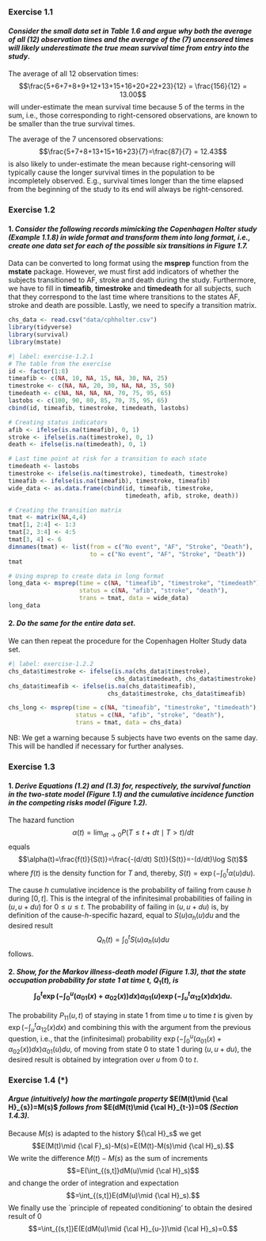 ### Exercise 1.1 {.unnumbered}

#### *Consider the small data set in Table 1.6 and argue why both the average of all (12) observation times and the average of the (7) uncensored times will likely underestimate the true mean survival time from entry into the study*. {.unnumbered}

The average of all 12 observation times: $$\frac{5+6+7+8+9+12+13+15+16+20+22+23}{12} = \frac{156}{12} = 13.00$$ will under-estimate the mean survival time because 5 of the terms in the sum, i.e., those corresponding to right-censored observations, are known to be smaller than the true survival times.

The average of the 7 uncensored observations: $$\frac{5+7+8+13+15+16+23}{7}=\frac{87}{7} = 12.43$$ is also likely to under-estimate the mean because right-censoring will typically cause the longer survival times in the population to be incompletely observed. E.g., survival times longer than the time elapsed from the beginning of the study to its end will always be right-censored.

### Exercise 1.2 {.unnumbered}

#### 1. *Consider the following records mimicking the Copenhagen Holter study (Example 1.1.8) in wide format and transform them into long format, i.e., create one data set for each of the possible six transitions in Figure 1.7.* {.unnumbered}

Data can be converted to long format using the **msprep** function from the **mstate** package. However, we must first add indicators of whether the subjects transitioned to AF, stroke and death during the study. Furthermore, we have to fill in **timeafib**, **timestroke** and **timedeath** for all subjects, such that they correspond to the last time where transitions to the states AF, stroke and death are possible. Lastly, we need to specify a transition matrix.

```r
chs_data <- read.csv("data/cphholter.csv")
library(tidyverse)
library(survival)
library(mstate)
```

```r
#| label: exercise-1.2.1
# The table from the exercise
id <- factor(1:8)
timeafib <- c(NA, 10, NA, 15, NA, 30, NA, 25)
timestroke <- c(NA, NA, 20, 30, NA, NA, 35, 50)
timedeath <- c(NA, NA, NA, NA, 70, 75, 95, 65)
lastobs <- c(100, 90, 80, 85, 70, 75, 95, 65)
cbind(id, timeafib, timestroke, timedeath, lastobs)

# Creating status indicators
afib <- ifelse(is.na(timeafib), 0, 1)
stroke <- ifelse(is.na(timestroke), 0, 1)
death <- ifelse(is.na(timedeath), 0, 1)

# Last time point at risk for a transition to each state
timedeath <- lastobs
timestroke <- ifelse(is.na(timestroke), timedeath, timestroke)
timeafib <- ifelse(is.na(timeafib), timestroke, timeafib)
wide_data <- as.data.frame(cbind(id, timeafib, timestroke, 
                                 timedeath, afib, stroke, death))

# Creating the transition matrix
tmat <- matrix(NA,4,4)
tmat[1, 2:4] <- 1:3
tmat[2, 3:4] <- 4:5
tmat[3, 4] <- 6
dimnames(tmat) <- list(from = c("No event", "AF", "Stroke", "Death"), 
                       to = c("No event", "AF", "Stroke", "Death"))
tmat

# Using msprep to create data in long format
long_data <- msprep(time = c(NA, "timeafib", "timestroke", "timedeath"),
                    status = c(NA, "afib", "stroke", "death"),
                    trans = tmat, data = wide_data) 
long_data
```

#### 2. *Do the same for the entire data set*. {.unnumbered}

We can then repeat the procedure for the Copenhagen Holter Study data set.

```r
#| label: exercise-1.2.2
chs_data$timestroke <- ifelse(is.na(chs_data$timestroke),
                              chs_data$timedeath, chs_data$timestroke)
chs_data$timeafib <- ifelse(is.na(chs_data$timeafib),
                            chs_data$timestroke, chs_data$timeafib)

chs_long <- msprep(time = c(NA, "timeafib", "timestroke", "timedeath"),
                   status = c(NA, "afib", "stroke", "death"),
                   trans = tmat, data = chs_data)
```

NB: We get a warning because 5 subjects have two events on the same day. This will be handled if necessary for further analyses.

### Exercise 1.3 {.unnumbered}

#### 1. *Derive Equations (1.2) and (1.3) for, respectively, the survival function in the two-state model (Figure 1.1) and the cumulative incidence function in the competing risks model (Figure 1.2).* {.unnumbered}

The hazard function $$\alpha(t)=\lim_{dt\rightarrow 0}P(T\leq t+dt\mid T>t)/dt$$ equals $$\alpha(t)=\frac{f(t)}{S(t)}=\frac{-(d/dt) S(t)}{S(t)}=-(d/dt)\log S(t)$$ where $f(t)$ is the density function for $T$ and, thereby, $S(t)=\exp(-\int_0^t\alpha(u)du)$.

The cause $h$ cumulative incidence is the probability of failing from cause $h$ during $[0,t]$. This is the integral of the infinitesimal probabilities of failing in $(u,u+du)$ for $0\leq u\leq t$. The probability of failing in $(u,u+du)$ is, by definition of the cause-$h$-specific hazard, equal to $S(u)\alpha_h(u)du$ and the desired result $$Q_h(t)=\int_0^tS(u)\alpha_h(u)du$$ follows.

#### 2. *Show, for the Markov illness-death model (Figure 1.3), that the state occupation probability for state 1 at time* $t$*,* $Q_1(t)$*, is* $$\int_0^t\exp\left(-\int_0^u(\alpha_{01}(x)+\alpha_{02}(x))dx\right)\alpha_{01}(u)\exp\left(-\int_u^t\alpha_{12}(x)dx\right)du.$$ {.unnumbered}

The probability $P_{11}(u,t)$ of staying in state 1 from time $u$ to time $t$ is given by $\exp(-\int_u^t\alpha_{12}(x)dx)$ and combining this with the argument from the previous question, i.e., that the (infinitesimal) probability $\exp(-\int_0^u(\alpha_{01}(x)+\alpha_{02}(x))dx)\alpha_{01}(u)du$, of moving from state 0 to state 1 during $(u, u+du)$, the desired result is obtained by integration over $u$ from 0 to $t$.

### Exercise 1.4 (\*) {.unnumbered}

#### *Argue (intuitively) how the martingale property* $E(M(t)\mid {\cal H}_{s})=M(s)$ *follows from* $E(dM(t)\mid {\cal H}_{t-})=0$ *(Section 1.4.3).* {.unnumbered}


Because $M(s)$ is adapted to the history ${\cal H}_s$ we get
$$E(M(t)\mid {\cal F}_s)-M(s)=E(M(t)-M(s)\mid {\cal H}_s).$$
  We write the difference $M(t)-M(s)$ as the sum of increments $$=E(\int_{(s,t]}dM(u)\mid {\cal H}_s)$$ and change the order of integration and expectation $$=\int_{(s,t]}E(dM(u)\mid {\cal H}_s).$$ We finally use the \`principle of repeated conditioning' to obtain the desired result of 0 $$=\int_{(s,t]}E(E(dM(u)\mid {\cal H}_{u-})\mid {\cal H}_s)=0.$$

